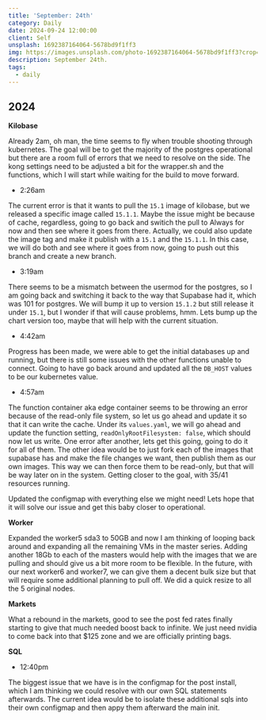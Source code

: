 ```yaml
---
title: 'September: 24th'
category: Daily
date: 2024-09-24 12:00:00
client: Self
unsplash: 1692387164064-5678bd9f1ff3
img: https://images.unsplash.com/photo-1692387164064-5678bd9f1ff3?crop=entropy&cs=srgb&fm=jpg&ixid=MnwzNjM5Nzd8MHwxfHJhbmRvbXx8fHx8fHx8fDE2ODE3NDg2ODY&ixlib=rb-4.0.3&q=85
description: September 24th. 
tags:
  - daily
---
```



## 2024

**Kilobase**

Already 2am, oh man, the time seems to fly when trouble shooting through kubernetes.
The goal will be to get the majority of the postgres operational but there are a room full of errors that we need to resolve on the side.
The kong settings need to be adjusted a bit for the wrapper.sh and the functions, which I will start while waiting for the build to move forward.

- 2:26am

The current error is that it wants to pull the `15.1` image of kilobase, but we released a specific image called `15.1.1`.
Maybe the issue might be because of cache, regardless, going to go back and switich the pull to Always for now and then see where it goes from there.
Actually, we could also update the image tag and make it publish with a `15.1` and the `15.1.1`.
In this case, we will do both and see where it goes from now, going to push out this branch and create a new branch.

- 3:19am

There seems to be a mismatch between the usermod for the postgres, so I am going back and switching it back to the way that Supabase had it, which was 101 for postgres.
We will bump it up to version `15.1.2` but still release it under `15.1`, but I wonder if that will cause problems, hmm.
Lets bump up the chart version too, maybe that will help with the current situation.

- 4:42am

Progress has been made, we were able to get the initial databases up and running, but there is still some issues with the other functions unable to connect.
Going to have go back around and updated all the `DB_HOST` values to be our kubernetes value.

- 4:57am

The function container aka edge container seems to be throwing an error because of the read-only file system, so let us go ahead and update it so that it can write the cache.
Under its `values.yaml`, we will go ahead and update the function setting, `readOnlyRootFilesystem: false`, which should now let us write.
One error after another, lets get this going, going to do it for all of them.
The other idea would be to just fork each of the images that supabase has and make the file changes we want, then publish them as our own images.
This way we can then force them to be read-only, but that will be way later on in the system.
Getting closer to the goal, with 35/41 resources running.

Updated the configmap with everything else we might need! Lets hope that it will solve our issue and get this baby closer to operational.


**Worker**

Expanded the worker5 sda3 to 50GB and now I am thinking of looping back around and expanding all the remaining VMs in the master series.
Adding another 18Gb to each of the masters would help with the images that we are pulling and should give us a bit more room to be flexible.
In the future, with our next worker6 and worker7, we can give them a decent bulk size but that will require some additional planning to pull off.
We did a quick resize to all the 5 original nodes.

**Markets**

What a rebound in the markets, good to see the post fed rates finally starting to give that much needed boost back to infinite.
We just need nvidia to come back into that $125 zone and we are officially printing bags.

**SQL**

- 12:40pm

The biggest issue that we have is in the configmap for the post install, which I am thinking we could resolve with our own SQL statements afterwards.
The current idea would be to isolate these additional sqls into their own configmap and then appy them afterward the main init.